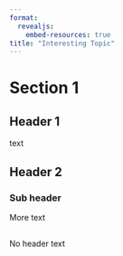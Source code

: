 ```yaml
---
format: 
  revealjs:
    embed-resources: true
title: "Interesting Topic"
---
```

  
# Section 1

## Header 1
  
text

## Header 2

### Sub header
  
More text

##

No header text
